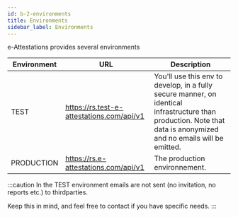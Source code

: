 ```yaml
---
id: b-2-environments
title: Environments
sidebar_label: Environments
---
```


e-Attestations provides several environments

Environment | URL | Description
------------|-----|---------------------------------
TEST|https://rs.test-e-attestations.com/api/v1|You'll use this env to develop, in a fully secure manner, on identical infrastructure than production. Note that data is anonymized and no emails will be emitted.
PRODUCTION|https://rs.e-attestations.com/api/v1|The production environnement.

:::caution
In the TEST environment emails are not sent (no invitation, no reports etc.) to thirdparties.

Keep this in mind, and feel free to contact if you have specific needs.
:::
